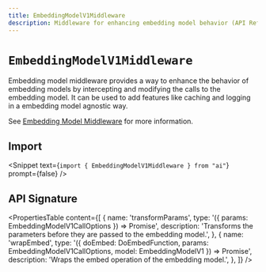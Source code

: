 ```yaml
---
title: EmbeddingModelV1Middleware
description: Middleware for enhancing embedding model behavior (API Reference)
---
```


# `EmbeddingModelV1Middleware`

Embedding model middleware provides a way to enhance the behavior of embedding models
by intercepting and modifying the calls to the embedding model. It can be used to add
features like caching and logging in a embedding model agnostic way.

See [Embedding Model Middleware](/docs/ai-sdk-core/embedding-middleware) for more information.

## Import

<Snippet
  text={`import { EmbeddingModelV1Middleware } from "ai"`}
  prompt={false}
/>

## API Signature

<PropertiesTable
  content={[
    {
      name: 'transformParams',
      type: '({ params: EmbeddingModelV1CallOptions }) => Promise<EmbeddingModelV1CallOptions>',
      description:
        'Transforms the parameters before they are passed to the embedding model.',
    },
    {
      name: 'wrapEmbed',
      type: '({ doEmbed: DoEmbedFunction, params: EmbeddingModelV1CallOptions, model: EmbeddingModelV1 }) => Promise<DoEmbedResult>',
      description: 'Wraps the embed operation of the embedding model.',
    },
  ]}
/>
